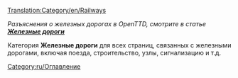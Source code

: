 [[Translation:Category/en/Railways]]


''Разъяснения о железных дорогах в OpenTTD, смотрите в статье [[ru/Manual/Base Set/Железные дороги|'''Железные дороги''']]''

Категория '''Железные дороги''' для всех страниц, связанных с железными дорогами, включая поезда, строительство, узлы, сигнализацию и т.д.

[[Category:ru/Оглавление]]